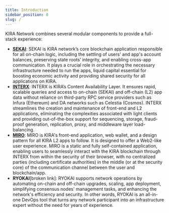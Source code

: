 ```yaml
---
title: Introduction
sidebar_position: 0
slug: /
---
```





KIRA Network combines several modular components to provide a full-stack experience:

- [**SEKAI**](/docs/30ce0046-922f-4e76-be77-831f5f14528b): SEKAI is KIRA network’s core blockchain application responsible for all on-chain logic, including the settling of users' and app's account balances, preserving state roots’ integrity, and enabling cross-app communication. It plays a crucial role in orchestrating the necessary infrastructure needed to run the apps, liquid capital essential for boosting economic activity and providing shared security for all applications on KIRA.
- [**INTERX**](/docs/70b1b18b-298d-42dc-9562-85de3c8bc42f): INTERX is KIRA’s Content Availability Layer. It ensures rapid, scalable queries and access to on-chain (SEKAI) and off-chain (L2) app data without reliance on third-party RPC service providers such as Infura (Ethereum) and DA networks such as Celestia (Cosmos). INTERX streamlines the creation and maintenance of front-end and L2 applications, eliminating the complexities associated with light clients and providing out-of-the-box support for sequencing, storage, fraud-proof generation, replication, proxy, and middleware layer load-balancing.
- [**MIRO**](/docs/08c4ef35-90fc-433d-8db0-1e1fb36f79b1): MIRO is KIRA's front-end application, web wallet, and a design pattern for all KIRA L2 apps to follow. It is designed to offer a Web2-like user experience. MIRO is a static and fully self-contained application, enabling users to seamlessly interact with the KIRA blockchain through INTERX from within the security of their browser, with no centralized parties (including certificate authorities) in the middle (or at the security core) of the communication channel between the user and blockchain/app.
- **RYOKAI**[broken link]: RYOKAI supports network operations by automating on-chain and off-chain upgrades, scaling, app deployment, simplifying consensus nodes' management tasks, and enhancing the network's efficiency and security. In other words, RYOKAI is an all-in-one DevOps tool that turns any network participant into an infrastructure expert without the need for years of experience.
